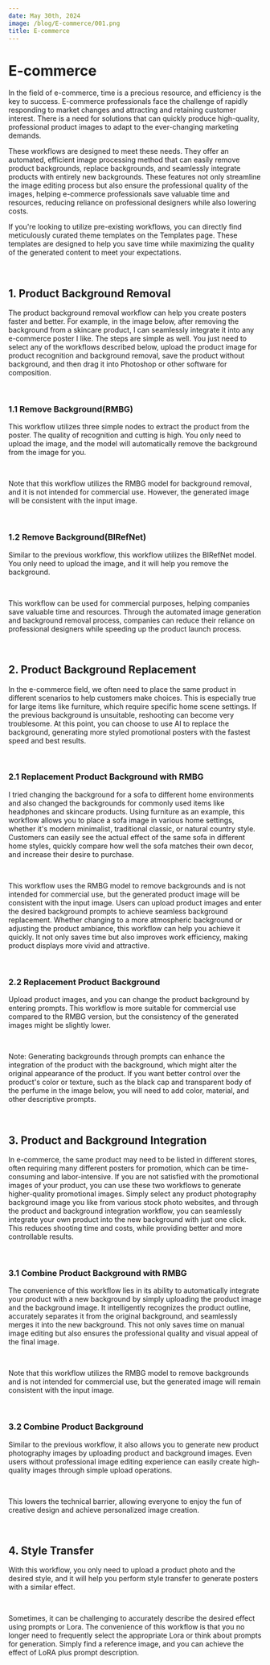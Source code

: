 ```yaml
---
date: May 30th, 2024
image: /blog/E-commerce/001.png
title: E-commerce
---
```



# E-commerce

In the field of e-commerce, time is a precious resource, and efficiency is the key to success. E-commerce professionals face the challenge of rapidly responding to market changes and attracting and retaining customer interest. There is a need for solutions that can quickly produce high-quality, professional product images to adapt to the ever-changing marketing demands.

These workflows are designed to meet these needs. They offer an automated, efficient image processing method that can easily remove product backgrounds, replace backgrounds, and seamlessly integrate products with entirely new backgrounds. These features not only streamline the image editing process but also ensure the professional quality of the images, helping e-commerce professionals save valuable time and resources, reducing reliance on professional designers while also lowering costs.

If you're looking to utilize pre-existing workflows, you can directly find meticulously curated theme templates on the Templates page. These templates are designed to help you save time while maximizing the quality of the generated content to meet your expectations.

<br/>
<PhotoProvider>
  <PhotoView src="/blog/E-commerce/018.jpeg">
    <img src="/blog/E-commerce/018.jpeg" alt="" className="rounded-lg"/>
  </PhotoView>
</PhotoProvider>

## 1. Product Background Removal

The product background removal workflow can help you create posters faster and better. For example, in the image below, after removing the background from a skincare product, I can seamlessly integrate it into any e-commerce poster I like. The steps are simple as well. You just need to select any of the workflows described below, upload the product image for product recognition and background removal, save the product without background, and then drag it into Photoshop or other software for composition.

<br/>
<PhotoProvider>
  <PhotoView src="/blog/E-commerce/019.jpeg">
    <img src="/blog/E-commerce/019.jpeg" alt="" className="rounded-lg"/>
  </PhotoView>
</PhotoProvider>

### 1.1  Remove Background(RMBG)

This workflow utilizes three simple nodes to extract the product from the poster. The quality of recognition and cutting is high. You only need to upload the image, and the model will automatically remove the background from the image for you.

<br/>
<PhotoProvider>
  <PhotoView src="/blog/E-commerce/002.png">
    <img src="/blog/E-commerce/002.png" alt="" className="rounded-lg"/>
  </PhotoView>
</PhotoProvider>

Note that this workflow utilizes the RMBG model for background removal, and it is not intended for commercial use. However, the generated image will be consistent with the input image.

<br/>
<PhotoProvider>
  <PhotoView src="/blog/E-commerce/003.png">
    <img src="/blog/E-commerce/003.png" alt="" className="rounded-lg"/>
  </PhotoView>
</PhotoProvider>

### 1.2 Remove Background(BIRefNet)

Similar to the previous workflow, this workflow utilizes the BIRefNet model. You only need to upload the image, and it will help you remove the background.

<br/>
<PhotoProvider>
  <PhotoView src="/blog/E-commerce/004.png">
    <img src="/blog/E-commerce/004.png" alt="" className="rounded-lg"/>
  </PhotoView>
</PhotoProvider>

This workflow can be used for commercial purposes, helping companies save valuable time and resources. Through the automated image generation and background removal process, companies can reduce their reliance on professional designers while speeding up the product launch process.

<br/>
<PhotoProvider>
  <PhotoView src="/blog/E-commerce/005.png">
    <img src="/blog/E-commerce/005.png" alt="" className="rounded-lg"/>
  </PhotoView>
</PhotoProvider>

## 2. Product Background Replacement

In the e-commerce field, we often need to place the same product in different scenarios to help customers make choices. This is especially true for large items like furniture, which require specific home scene settings. If the previous background is unsuitable, reshooting can become very troublesome. At this point, you can choose to use AI to replace the background, generating more styled promotional posters with the fastest speed and best results.

<br/>
<PhotoProvider>
  <PhotoView src="/blog/E-commerce/020.jpeg">
    <img src="/blog/E-commerce/020.jpeg" alt="" className="rounded-lg"/>
  </PhotoView>
</PhotoProvider>

### 2.1  Replacement Product Background with RMBG

I tried changing the background for a sofa to different home environments and also changed the backgrounds for commonly used items like headphones and skincare products. Using furniture as an example, this workflow allows you to place a sofa image in various home settings, whether it's modern minimalist, traditional classic, or natural country style. Customers can easily see the actual effect of the same sofa in different home styles, quickly compare how well the sofa matches their own decor, and increase their desire to purchase.

<br/>
<PhotoProvider>
  <PhotoView src="/blog/E-commerce/007.png">
    <img src="/blog/E-commerce/007.png" alt="" className="rounded-lg"/>
  </PhotoView>
</PhotoProvider>

This workflow uses the RMBG model to remove backgrounds and is not intended for commercial use, but the generated product image will be consistent with the input image. Users can upload product images and enter the desired background prompts to achieve seamless background replacement. Whether changing to a more atmospheric background or adjusting the product ambiance, this workflow can help you achieve it quickly. It not only saves time but also improves work efficiency, making product displays more vivid and attractive.

<br/>
<PhotoProvider>
  <PhotoView src="/blog/E-commerce/008.png">
    <img src="/blog/E-commerce/008.png" alt="" className="rounded-lg"/>
  </PhotoView>
</PhotoProvider>

### 2.2  Replacement Product Background

Upload product images, and you can change the product background by entering prompts. This workflow is more suitable for commercial use compared to the RMBG version, but the consistency of the generated images might be slightly lower.

<br/>
<PhotoProvider>
  <PhotoView src="/blog/E-commerce/009.png">
    <img src="/blog/E-commerce/009.png" alt="" className="rounded-lg"/>
  </PhotoView>
</PhotoProvider>

Note: Generating backgrounds through prompts can enhance the integration of the product with the background, which might alter the original appearance of the product. If you want better control over the product's color or texture, such as the black cap and transparent body of the perfume in the image below, you will need to add color, material, and other descriptive prompts.

<br/>
<PhotoProvider>
  <PhotoView src="/blog/E-commerce/010.png">
    <img src="/blog/E-commerce/010.png" alt="" className="rounded-lg"/>
  </PhotoView>
</PhotoProvider>

## 3. Product and Background Integration

In e-commerce, the same product may need to be listed in different stores, often requiring many different posters for promotion, which can be time-consuming and labor-intensive. If you are not satisfied with the promotional images of your product, you can use these two workflows to generate higher-quality promotional images. Simply select any product photography background image you like from various stock photo websites, and through the product and background integration workflow, you can seamlessly integrate your own product into the new background with just one click. This reduces shooting time and costs, while providing better and more controllable results.

<br/>
<PhotoProvider>
  <PhotoView src="/blog/E-commerce/011.png">
    <img src="/blog/E-commerce/011.png" alt="" className="rounded-lg"/>
  </PhotoView>
</PhotoProvider>

### 3.1 Combine Product Background with RMBG

The convenience of this workflow lies in its ability to automatically integrate your product with a new background by simply uploading the product image and the background image. It intelligently recognizes the product outline, accurately separates it from the original background, and seamlessly merges it into the new background. This not only saves time on manual image editing but also ensures the professional quality and visual appeal of the final image.

<br/>
<PhotoProvider>
  <PhotoView src="/blog/E-commerce/012.png">
    <img src="/blog/E-commerce/012.png" alt="" className="rounded-lg"/>
  </PhotoView>
</PhotoProvider>

Note that this workflow utilizes the RMBG model to remove backgrounds and is not intended for commercial use, but the generated image will remain consistent with the input image.

<br/>
<PhotoProvider>
  <PhotoView src="/blog/E-commerce/013.png">
    <img src="/blog/E-commerce/013.png" alt="" className="rounded-lg"/>
  </PhotoView>
</PhotoProvider>

### 3.2  Combine Product Background

Similar to the previous workflow, it also allows you to generate new product photography images by uploading product and background images. Even users without professional image editing experience can easily create high-quality images through simple upload operations.

<br/>
<PhotoProvider>
  <PhotoView src="/blog/E-commerce/014.png">
    <img src="/blog/E-commerce/014.png" alt="" className="rounded-lg"/>
  </PhotoView>
</PhotoProvider>

This lowers the technical barrier, allowing everyone to enjoy the fun of creative design and achieve personalized image creation.

<br/>
<PhotoProvider>
  <PhotoView src="/blog/E-commerce/015.png">
    <img src="/blog/E-commerce/015.png" alt="" className="rounded-lg"/>
  </PhotoView>
</PhotoProvider>

## 4. Style Transfer

With this workflow, you only need to upload a product photo and the desired style, and it will help you perform style transfer to generate posters with a similar effect.

<br/>
<PhotoProvider>
  <PhotoView src="/blog/E-commerce/016.png">
    <img src="/blog/E-commerce/016.png" alt="" className="rounded-lg"/>
  </PhotoView>
</PhotoProvider>

Sometimes, it can be challenging to accurately describe the desired effect using prompts or Lora. The convenience of this workflow is that you no longer need to frequently select the appropriate Lora or think about prompts for generation. Simply find a reference image, and you can achieve the effect of LoRA plus prompt description.

<br/>
<PhotoProvider>
  <PhotoView src="/blog/E-commerce/017.png">
    <img src="/blog/E-commerce/017.png" alt="" className="rounded-lg"/>
  </PhotoView>
</PhotoProvider>

<Subscribe />

